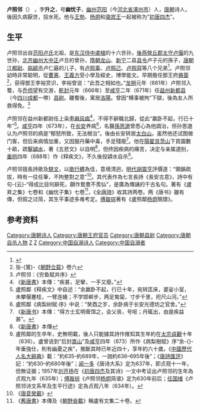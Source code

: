 {{東亞男性歷史人物
|名稱 =卢照邻
|身份 =[[唐代|唐代]]诗人，[[初唐四杰|初唐四杰]]之一
|國家 =
|時代 =
|主君 =
|屆數 =
|最高職務 =[[益州|益州]][[新都县|新都]]县尉

|前任 = 
|繼任 = 
|圖片名稱 =Lu Chaolin.jpg
|圖片大小 =270px
|圖片說明 =盧照鄰的畫像，出自[[清代|清代]]畫家[[上官周|上官周]]創作的<br>古代名人畫像集《[[晚笑堂画传|晚笑堂画传]]》
|氏 =
|姓 =
|名 =
|姓名 =
|字 =升之
|號=幽忧子
|官職 =邓王府典箴、[[益州|益州]][[新都县|新都]][[县尉|尉]]
|封爵 =
|封號 =
|位階 =
|封地 =
|神號 =
|尊號 =
|族裔 = 
|信仰 = <!--指的是宗教信仰-->
|氏族 =[[范阳卢氏|范阳卢氏]]
|籍貫 =[[幽州|幽州]][[范阳|范阳]]（属今[[河北|河北]][[涿县|涿县]]）
|祖籍 =
|本籍 =
|出身地 =
|府邸 =
|世系 = 
|初名 =
|乳名 = <!--日本、朝鮮、琉球以外人物用-->
|小字 =
|別名 =
|法號 =
|院號 =
|其他名號 =
|出生日期 =634年？
|出生地點 =
|婚年 =
|逝世日期 =689年


|逝世地點 =
|廟號 =
|諡號 =
|墓葬 =
|祠廟 =
|父親 =
|嫡母 =
|母親 =
|元配 =
|正室 =
|妻 =
|繼室 =
|平妻 =
|側室 =
|元配之父 =
|元配之嫡母 =
|元配之母 =
|正室之父 =
|正室之嫡母 =
|正室之母 =
|妻之父 =
|妻之嫡母 =
|妻之母 =
|繼室之父 =
|繼室之嫡母 =
|繼室之母 =
|平妻之父 =
|平妻之嫡母 =
|平妻之母 =
|兄弟 =
|姊妹 =
|嫡兄弟 =
|嫡姊妹 =
|庶兄弟 =
|庶姊妹 =
|同胞兄弟 =
|同胞姊妹 =
|異母兄弟 =
|異母姊妹 =
|異父兄弟 =
|異父姊妹 =
|繼兄弟 =
|繼姊妹 =
|子 =
|女 =
|嫡子 =
|嫡女 =
|庶子 =
|庶女 =
|養子 =
|養女 =
|猶子 = <!--日本人用-->
|婿養子 = <!--日本人用-->
|烏帽子子 = <!--日本人用-->
|繼子 =
|繼女 =
|其他親屬 =
|出身 = <!---此处指科举出身--->
|功名 = 
|經歷 = 
|著作 =《卢升之集》七卷、《幽忧子集》七卷
|注釋 =
}}
'''卢照邻'''（{{bd||634年？|689年|catIdx=L卢}}）<!-- 生卒有争议，有新发现，请提供来源。 -->，字'''升之'''，号'''幽忧子'''，[[幽州|幽州]][[范阳|范阳]]（今[[河北省|河北省]][[涿州市|涿州市]]）人，[[唐朝|唐朝]]诗人，後因久病厭世，投水死。他与[[王勃|王勃]]、[[杨炯|杨炯]]和[[骆宾王|骆宾王]]一起被称为“[[初唐四杰|初唐四杰]]”。

==生平==
卢照邻出自[[范阳卢氏|范阳卢氏]]北祖，是[[东汉|东汉]][[侍中|侍中]][[盧植|盧植]]的十六世孙，[[後燕|後燕]][[營丘郡|營丘郡]][[太守|太守]][[卢偃|卢偃]]的九世孙，[[北齐|北齐]][[幽州|幽州]][[大中正|大中正]]卢旦的曾孙，[[隋朝|隋朝]][[龙山县|龙山]]、[[新宁县|新宁]]二县[[县令|县令]]卢子元的孫子，[[唐朝|唐朝]][[江都|江都]][[县尉|尉]]、[[临颍|临颍]][[县丞|丞]]卢仁朂的儿子，有[[卢照乘|卢照乘]]、[[卢照己|卢照己]]、[[卢照容|卢照容]]等八个兄弟<ref>{{cite journal |author=胡可先 |year=2008 |title=新出土《卢照己墓志》及相关问题研究 |journal=中国典籍与文化 | volume= | issue=2 |pages=67–74 |url=http://www.cnki.com.cn/Article/CJFDTOTAL-DJWH200802015.htm |doi= |archive-date=2020-08-17 |archive-url=https://web.archive.org/web/20200817223136/http://www.cnki.com.cn/Article/CJFDTOTAL-DJWH200802015.htm |dead-url=no}}</ref>。卢照邻幼時非常聪明，從[[曹憲_(南北朝)|曹憲]]、[[王義方|王義方]]受小學及經史，博學能文。早期擔任鄧王府[[典簽|典簽]]<ref>张-{鷟}-《[[朝野佥载|朝野佥载]]》卷六</ref>，获得鄧王李裕赏识，李裕曾说：“此吾之相如也。”[[龙朔|龙朔]]元年（661年）卢照邻入蜀，与[[乔师望|乔师望]]有交游，[[乾封|乾封]]元年（666年）至[[咸亨|咸亨]]二年（671年）任[[益州|益州]][[新都县|新都县]]（今[[四川|四川]][[成都|成都]]一帶）[[县尉|县尉]]。離蜀後，寓居[[洛陽|洛陽]]。曾因“横事被拘”下獄，後為友人所救得免。<ref>卢照邻：《穷鱼赋并序》</ref>

卢照邻在益州新都尉任上染患[[麻风病|麻风病]]<ref>《[[新唐書|新唐書]]》本傳：“疾甚，足攣，一手又廢。”</ref>，不得不辭職北歸，從此“羸卧不起，行已十年”<ref>盧照鄰《释疾文》中自述：“余羸卧不起，行已十年，宛转匡床，婆娑小室，未攀偃蹇桂，一臂连蜷；不学邯郸步，两足匍匐，寸步千里，咫尺山河。”</ref>。[[咸亨|咸亨]]四年（673年），在[[长安|长安]]养病<ref>盧照鄰《病梨树赋·序》中说：“癸酉之岁，余卧病于长安光德坊之官舍。”</ref>，名醫[[孫思邈|孫思邈]]曾悉心為他調治，但孙思邈认为卢照邻的病是“郁怒所致，无法根治”。後由长安转居[[太白山|太白山]]。虽然他还试图做门客，但后来病情加重，又因服丹藥中毒，手足殘廢<ref>《[[新唐书|新唐书]]》本傳：“得方士玄明膏饵之，会父丧，号呕；丹辄出，由是疾益甚”。</ref>。他在[[陽翟|陽翟]][[具茨山|具茨山]]下買園數十畝，疏鑿[[潁水|潁水]]，著《五悲文》以自明<ref>《[[新唐書|新唐書]]》本傳</ref>，但终因疾病的痛苦，决定与亲属道别，[[垂拱|垂拱]]四年（688年）作《释疾文》，不久後投潁水自杀<ref>盧照鄰的生卒年，史無明載，後人只能據其詩作推知其生年約在[[唐太宗|太宗]][[貞觀|貞觀]]十年（636）。盧曾说到“后封[[嵩山|嵩山]]”及[[咸亨|咸亨]]四年（673）所作《病梨樹賦》序“余-{}-年垂強仕，則有幽憂之疾”，推斷其時已年近四十，享年約六十歲。《[[中國歷代人名大辭典|中國歷代人名大辭典]]》載：“約635–約689年，一說約636–695年後”；《[[唐詩匯評|唐詩匯評]]》記：“約630–約680年後”；[[闻一多|闻一多]]《唐诗大系》定为637年，即贞观十一年，但無证据；1957年[[刘开扬|刘开扬]]在《[[初唐四杰|初唐四杰]]及其诗》一文中考证出卢照邻的生年為贞观九年（635年）；[[傅璇琮|傅璇琮]]《卢照邻[[杨炯|杨炯]]简谱》定为630年前后；[[任国绪|任国绪]]《卢照邻诗文系年及生平行迹》定為贞观八年（634年）。</ref>。

卢照邻擅長詩歌及[[駢文|駢文]]，以[[歌行|歌行體]]為佳，意境清迥，[[明代|明代]][[胡震亨|胡震亨]]評價道：“領韻疏拔，時有一往任筆，不拘整對之意”<ref>《[[唐音癸籤|唐音癸籤]]》</ref>。其代表作為七言長詩《長安古意》，詩中有句-{云}-“得成比目何辭死，願作鴛鴦不羨仙”，是廣為傳誦的千古名句。著有《盧昇之集》七卷和《幽忧子集》七卷<ref>《[[舊唐書|舊唐書]]》本傳及《[[朝野僉載|朝野僉載]]》稱盧有文集二十卷。</ref>，《[[全唐詩|全唐詩]]》收其詩两卷。两《唐书》雖有傳，但叙之过简，其生平事迹多难考定。[[傅璇琮|傅璇琮]]著有《盧照鄰[[杨炯|杨炯]]簡譜》。

==参考资料==
{{reflist}}

{{初唐四杰}}
{{Authority control}}

{{DEFAULTSORT:L}}
[[Category:唐朝诗人|Category:唐朝诗人]]
[[Category:唐朝王府官员|Category:唐朝王府官员]]
[[Category:唐朝县尉|Category:唐朝县尉]]
[[Category:唐朝自杀人物|Category:唐朝自杀人物]]
[[Category:范陽盧氏|Z]]
[[Category:卢姓|Z]]
[[Category:中国自溺诗人|Category:中国自溺诗人]]
[[Category:中国自溺者|Category:中国自溺者]]